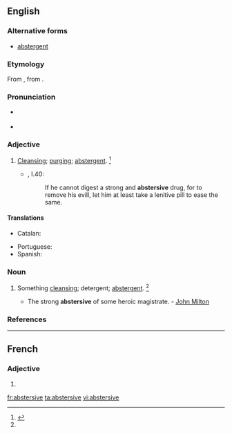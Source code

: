 ==English==

===Alternative forms===
* [[abstergent]]

===Etymology===
From {{etyl|frm|en}} {{term|abstersif|lang=frm}}, from {{etyl|la|en}} {{term|abstersus|lang=la}}.

===Pronunciation===
* {{a|RP}} {{IPA|/əbˈstɝː(ɹ).sɪv/|lang=en}}
* {{a|US}} {{IPA|/æbˈstɝ.sɪv/|/əbˈstɝ.sɪv/|lang=en}}

===Adjective===
{{en-adj}}

# [[cleansing|Cleansing]]; [[purging]]; [[abstergent]]. {{defdate|First attested around 1350 to 1470.}}<ref name=SOED>{{R:SOED5|page=10}}</ref>
#: {{rfquotek|Francis Bacon}}
#*{{RQ:Flr Mntgn Essays}}, I.40:
#*: If he cannot digest a strong and '''abstersive''' drug, for to remove his evill, let him at least take a lenitive pill to ease the same.

====Translations====
{{trans-top|cleansing, purging}}
* Catalan: {{t|ca|abstersiu}}
{{trans-mid}}
* Portuguese: {{t|pt|abstersivo}}
* Spanish: {{t+|es|abstersivo}}
{{trans-bottom}}

===Noun===
{{en-noun}}

# {{context|now|rare|lang=en}} Something [[cleansing]]; detergent; [[abstergent]]. {{defdate|First attested around 1350 to 1470.}}<ref name=SOED/>
#* The strong '''abstersive''' of some heroic magistrate. - [[w:John Milton|John Milton]]

===References===
<references/>

----

==French==

===Adjective===
{{fr-adj-form}} {{g|f}}

# {{feminine of|abstersif|lang=fr}}

[[fr:abstersive]]
[[ta:abstersive]]
[[vi:abstersive]]